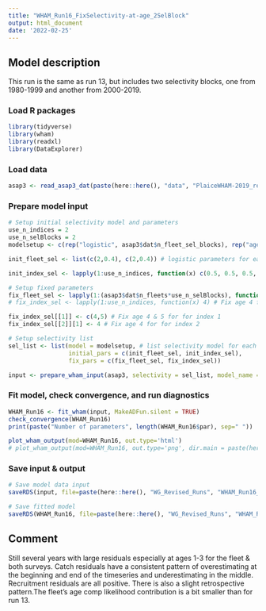 ```yaml
---
title: "WHAM_Run16_FixSelectivity-at-age_2SelBlock"
output: html_document
date: '2022-02-25'
---
```


## Model description
This run is the same as run 13, but includes two selectivity blocks, one from 1980-1999 and another from 2000-2019.

### Load R packages
```r
library(tidyverse)
library(wham)
library(readxl)
library(DataExplorer)
```

### Load data
```r
asap3 <- read_asap3_dat(paste(here::here(), "data", "PlaiceWHAM-2019_revised_NEFSC-LW-WAA_2SelBlock.DAT", sep="/"))
```

### Prepare model input
```r
# Setup initial selectivity model and parameters
use_n_indices = 2
use_n_selBlocks = 2
modelsetup <- c(rep("logistic", asap3$dat$n_fleet_sel_blocks), rep("age-specific", use_n_indices))

init_fleet_sel <- list(c(2,0.4), c(2,0.4)) # logistic parameters for each selectivity block, based on model type

init_index_sel <- lapply(1:use_n_indices, function(x) c(0.5, 0.5, 0.5, 1, 1, 0.5, 0.5, 0.5, 0.5, 0.5, 0.5))

# Setup fixed parameters
fix_fleet_sel <- lapply(1:(asap3$dat$n_fleets*use_n_selBlocks), function(x) NA) 
# fix_index_sel <- lapply(1:use_n_indices, function(x) 4) # Fix age 4 for both indices,  NA means do not fix 

fix_index_sel[[1]] <- c(4,5) # Fix age 4 & 5 for for index 1
fix_index_sel[[2]][1] <- 4 # Fix age 4 for for index 2

# Setup selectivity list
sel_list <- list(model = modelsetup, # list selectivity model for each fleet and index
                 initial_pars = c(init_fleet_sel, init_index_sel),
                 fix_pars = c(fix_fleet_sel, fix_index_sel))

input <- prepare_wham_input(asap3, selectivity = sel_list, model_name = "WHAM_Run16") 
```

### Fit model, check convergence, and run diagnostics
```r
WHAM_Run16 <- fit_wham(input, MakeADFun.silent = TRUE) 
check_convergence(WHAM_Run16)
print(paste("Number of parameters", length(WHAM_Run16$par), sep=" "))

plot_wham_output(mod=WHAM_Run16, out.type='html')
# plot_wham_output(mod=WHAM_Run16, out.type='png', dir.main = paste(here::here(), "WHAM_Run16", sep="/"))
```

### Save input & output
```r
# Save model data input
saveRDS(input, file=paste(here::here(), "WG_Revised_Runs", "WHAM_Run16_FixSelectivity-at-age_2SelBlock", "WHAM_Run16_input.rds", sep="/"))

# Save fitted model
saveRDS(WHAM_Run16, file=paste(here::here(), "WG_Revised_Runs", "WHAM_Run16_FixSelectivity-at-age_2SelBlock", "WHAM_Run16_model.rds", sep="/"))
```

## Comment
Still several years with large residuals especially at ages 1-3 for the fleet & both surveys. Catch residuals have a consistent pattern of overestimating at the beginning and end of the timeseries and underestimating in the middle. Recruitment residuals are all positive. There is also a slight retrospective pattern.The fleet's age comp likelihood contribution is a bit smaller than for run 13.

